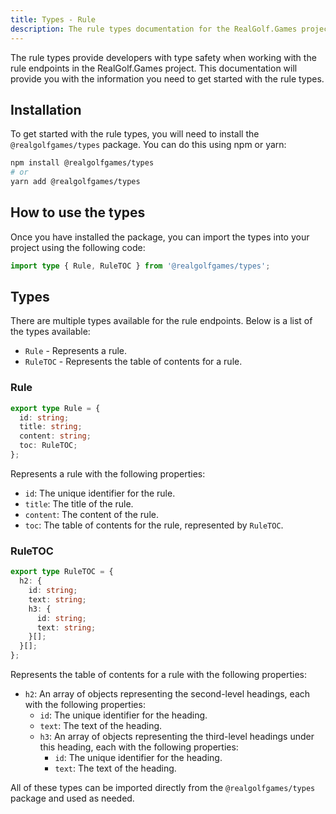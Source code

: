 ```yaml
---
title: Types - Rule
description: The rule types documentation for the RealGolf.Games project.
---
```


The rule types provide developers with type safety when working with the rule endpoints in the RealGolf.Games project. This documentation will provide you with the information you need to get started with the rule types.

## Installation

To get started with the rule types, you will need to install the `@realgolfgames/types` package. You can do this using npm or yarn:

```sh
npm install @realgolfgames/types
# or
yarn add @realgolfgames/types
```

## How to use the types

Once you have installed the package, you can import the types into your project using the following code:

```typescript
import type { Rule, RuleTOC } from '@realgolfgames/types';
```

## Types

There are multiple types available for the rule endpoints. Below is a list of the types available:

- `Rule` - Represents a rule.
- `RuleTOC` - Represents the table of contents for a rule.

### Rule

```typescript
export type Rule = {
  id: string;
  title: string;
  content: string;
  toc: RuleTOC;
};
```

Represents a rule with the following properties:

- `id`: The unique identifier for the rule.
- `title`: The title of the rule.
- `content`: The content of the rule.
- `toc`: The table of contents for the rule, represented by `RuleTOC`.

### RuleTOC

```typescript
export type RuleTOC = {
  h2: {
    id: string;
    text: string;
    h3: {
      id: string;
      text: string;
    }[];
  }[];
};
```

Represents the table of contents for a rule with the following properties:

- `h2`: An array of objects representing the second-level headings, each with the following properties:
  - `id`: The unique identifier for the heading.
  - `text`: The text of the heading.
  - `h3`: An array of objects representing the third-level headings under this heading, each with the following properties:
    - `id`: The unique identifier for the heading.
    - `text`: The text of the heading.

All of these types can be imported directly from the `@realgolfgames/types` package and used as needed.
